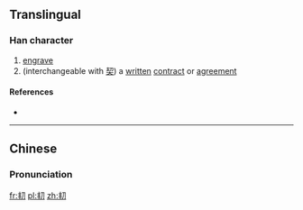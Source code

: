==Translingual==

===Han character===
{{Han char|rn=18|rad=刀|as=04|sn=6|four=|canj=手十尸竹 (QJSH)|ids=⿰[[丰]][[刀]]}}

# [[engrave]]
# (interchangeable with [[契]]) a [[written]] [[contract]] or [[agreement]]

====References====
* {{Han ref|kx=0137.150|hdz=10324.110|uh=34DE|ud=13534}}

----

==Chinese==
{{zh-hanzi-box|[[㓞]]}}

===Pronunciation===
{{zh-pron
|m=qià,qì,yáo
|c=kaai3
|mc=
|oc=
|ma=
|cat=v,n
}}

[[fr:㓞]]
[[pl:㓞]]
[[zh:㓞]]